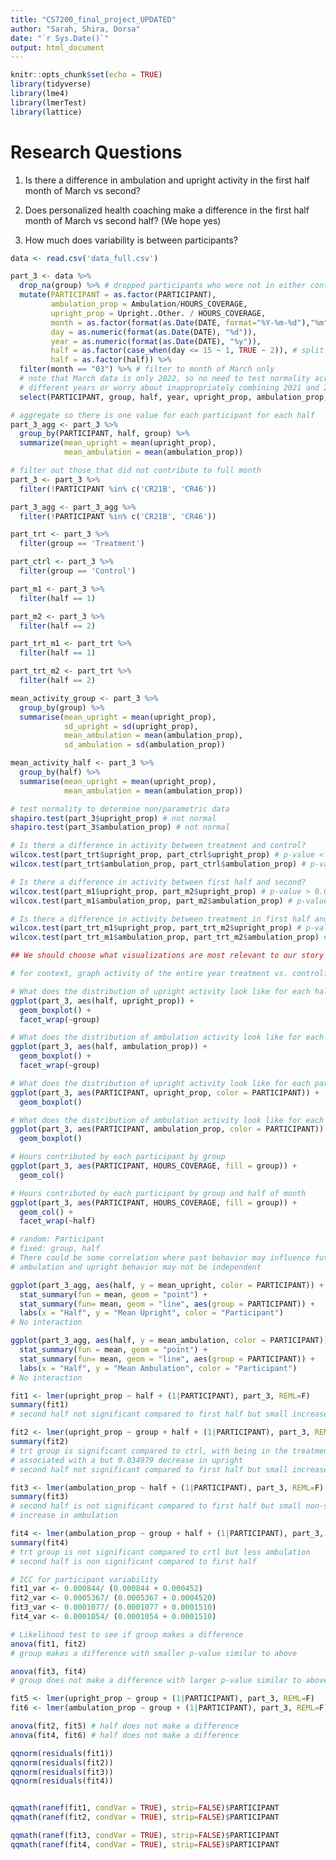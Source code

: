 ```yaml
---
title: "CS7200_final_project_UPDATED"
author: "Sarah, Shira, Dorsa"
date: "`r Sys.Date()`"
output: html_document
---
```


```r
knitr::opts_chunk$set(echo = TRUE)
library(tidyverse)
library(lme4)
library(lmerTest)
library(lattice)
```

# Research Questions
1) Is there a difference in ambulation and upright activity in the first half month of March vs second?

2) Does personalized health coaching make a difference in the first half month of March vs second half? (We hope yes)

3) How much does variability is between participants?

``` r
data <- read.csv('data_full.csv')

part_3 <- data %>% 
  drop_na(group) %>% # dropped participants who were not in either control or treatment
  mutate(PARTICIPANT = as.factor(PARTICIPANT),
         ambulation_prop = Ambulation/HOURS_COVERAGE,
         upright_prop = Upright..Other. / HOURS_COVERAGE,
         month = as.factor(format(as.Date(DATE, format="%Y-%m-%d"),"%m")),
         day = as.numeric(format(as.Date(DATE), "%d")),
         year = as.numeric(format(as.Date(DATE), "%y")),
         half = as.factor(case_when(day <= 15 ~ 1, TRUE ~ 2)), # split by 1st and 2nd half of month
         half = as.factor(half)) %>% 
  filter(month == "03") %>% # filter to month of March only
  # note that March data is only 2022, so no need to test normality across two 
  # different years or worry about inappropriately combining 2021 and 2022 data.
  select(PARTICIPANT, group, half, year, upright_prop, ambulation_prop, HOURS_COVERAGE)

# aggregate so there is one value for each participant for each half
part_3_agg <- part_3 %>% 
  group_by(PARTICIPANT, half, group) %>% 
  summarize(mean_upright = mean(upright_prop),
            mean_ambulation = mean(ambulation_prop))

# filter out those that did not contribute to full month
part_3 <- part_3 %>% 
  filter(!PARTICIPANT %in% c('CR21B', 'CR46'))

part_3_agg <- part_3_agg %>% 
  filter(!PARTICIPANT %in% c('CR21B', 'CR46'))

```

```r
part_trt <- part_3 %>% 
  filter(group == 'Treatment')

part_ctrl <- part_3 %>% 
  filter(group == 'Control')

part_m1 <- part_3 %>% 
  filter(half == 1)

part_m2 <- part_3 %>% 
  filter(half == 2)

part_trt_m1 <- part_trt %>% 
  filter(half == 1)

part_trt_m2 <- part_trt %>% 
  filter(half == 2)

mean_activity_group <- part_3 %>% 
  group_by(group) %>% 
  summarise(mean_upright = mean(upright_prop),
            sd_upright = sd(upright_prop),
            mean_ambulation = mean(ambulation_prop),
            sd_ambulation = sd(ambulation_prop))

mean_activity_half <- part_3 %>% 
  group_by(half) %>% 
  summarise(mean_upright = mean(upright_prop),
            mean_ambulation = mean(ambulation_prop))

# test normality to determine non/parametric data
shapiro.test(part_3$upright_prop) # not normal
shapiro.test(part_3$ambulation_prop) # not normal

# Is there a difference in activity between treatment and control?
wilcox.test(part_trt$upright_prop, part_ctrl$upright_prop) # p-value < 0.05, diff
wilcox.test(part_trt$ambulation_prop, part_ctrl$ambulation_prop) # p-value < 0.05, diff

# Is there a difference in activity between first half and second?
wilcox.test(part_m1$upright_prop, part_m2$upright_prop) # p-value > 0.05, no diff
wilcox.test(part_m1$ambulation_prop, part_m2$ambulation_prop) # p-value < 0.05, diff

# Is there a difference in activity between treatment in first half and treatment in second?
wilcox.test(part_trt_m1$upright_prop, part_trt_m2$upright_prop) # p-value > 0.05, no diff
wilcox.test(part_trt_m1$ambulation_prop, part_trt_m2$ambulation_prop) # p-value > 0.05, no diff

```

```r
## We should choose what visualizations are most relevant to our story

# for context, graph activity of the entire year treatment vs. control???

# What does the distribution of upright activity look like for each half of the month and by group?
ggplot(part_3, aes(half, upright_prop)) +
  geom_boxplot() +
  facet_wrap(~group)

# What does the distribution of ambulation activity look like for each half of the month and by group?
ggplot(part_3, aes(half, ambulation_prop)) +
  geom_boxplot() +
  facet_wrap(~group)

# What does the distribution of upright activity look like for each participant for each half of the month?
ggplot(part_3, aes(PARTICIPANT, upright_prop, color = PARTICIPANT)) +
  geom_boxplot()

# What does the distribution of ambulation activity look like for each participant for each half of the month?
ggplot(part_3, aes(PARTICIPANT, ambulation_prop, color = PARTICIPANT)) +
  geom_boxplot()

# Hours contributed by each participant by group
ggplot(part_3, aes(PARTICIPANT, HOURS_COVERAGE, fill = group)) +
  geom_col()

# Hours contributed by each participant by group and half of month
ggplot(part_3, aes(PARTICIPANT, HOURS_COVERAGE, fill = group)) +
  geom_col() +
  facet_wrap(~half)
```

```r
# random: Participant
# fixed: group, half
# There could be some correlation where past behavior may influence future behavior so
# ambulation and upright behavior may not be independent

ggplot(part_3_agg, aes(half, y = mean_upright, color = PARTICIPANT)) +
  stat_summary(fun = mean, geom = "point") +
  stat_summary(fun= mean, geom = "line", aes(group = PARTICIPANT)) +
  labs(x = "Half", y = "Mean Upright", color = "Participant")
# No interaction

ggplot(part_3_agg, aes(half, y = mean_ambulation, color = PARTICIPANT)) +
  stat_summary(fun = mean, geom = "point") +
  stat_summary(fun= mean, geom = "line", aes(group = PARTICIPANT)) +
  labs(x = "Half", y = "Mean Ambulation", color = "Participant")
# No interaction

fit1 <- lmer(upright_prop ~ half + (1|PARTICIPANT), part_3, REML=F)
summary(fit1) 
# second half not significant compared to first half but small increase in upright

fit2 <- lmer(upright_prop ~ group + half + (1|PARTICIPANT), part_3, REML=F)
summary(fit2) 
# trt group is significant compared to ctrl, with being in the treatment group
# associated with a but 0.034979 decrease in upright
# second half not significant compared to first half but small increase in upright

fit3 <- lmer(ambulation_prop ~ half + (1|PARTICIPANT), part_3, REML=F)
summary(fit3)
# second half is not significant compared to first half but small non-significant 
# increase in ambulation

fit4 <- lmer(ambulation_prop ~ group + half + (1|PARTICIPANT), part_3, REML=F)
summary(fit4)
# trt group is not significant compared to crtl but less ambulation
# second half is non significant compared to first half

# ICC for participant variability
fit1_var <- 0.000844/ (0.000844 + 0.000452)
fit2_var <- 0.0005367/ (0.0005367 + 0.0004520)
fit3_var <- 0.0001077/ (0.0001077 + 0.0001510)
fit4_var <- 0.0001054/ (0.0001054 + 0.0001510)

# Likelihood test to see if group makes a difference
anova(fit1, fit2)
# group makes a difference with smaller p-value similar to above

anova(fit3, fit4)
# group does not make a difference with larger p-value similar to above

fit5 <- lmer(upright_prop ~ group + (1|PARTICIPANT), part_3, REML=F)
fit6 <- lmer(ambulation_prop ~ group + (1|PARTICIPANT), part_3, REML=F)

anova(fit2, fit5) # half does not make a difference
anova(fit4, fit6) # half does not make a difference

```

``` r
qqnorm(residuals(fit1))
qqnorm(residuals(fit2))
qqnorm(residuals(fit3))
qqnorm(residuals(fit4))


qqmath(ranef(fit1, condVar = TRUE), strip=FALSE)$PARTICIPANT
qqmath(ranef(fit2, condVar = TRUE), strip=FALSE)$PARTICIPANT

qqmath(ranef(fit3, condVar = TRUE), strip=FALSE)$PARTICIPANT
qqmath(ranef(fit4, condVar = TRUE), strip=FALSE)$PARTICIPANT
```


